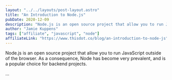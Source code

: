 ```yaml
---
layout: "../../layouts/post-layout.astro"
title: "An Introduction to Node.js"
pubDate: 2020-12-09
description: "Node.js is an open source project that allow you to run JavaScript outside of the browser. As a consequence, Node has become very prevalent, and is a popular choice for backend projects."
author: "Jamie Kuppens"
tags: ["affiliate", "javascript", "node"]
affiliateLink: "https://www.thisdot.co/blog/an-introduction-to-node-js"
---
```


Node.js is an open source project that allow you to run JavaScript outside of
the browser. As a consequence, Node has become very prevalent, and is a popular
choice for backend projects.

...
